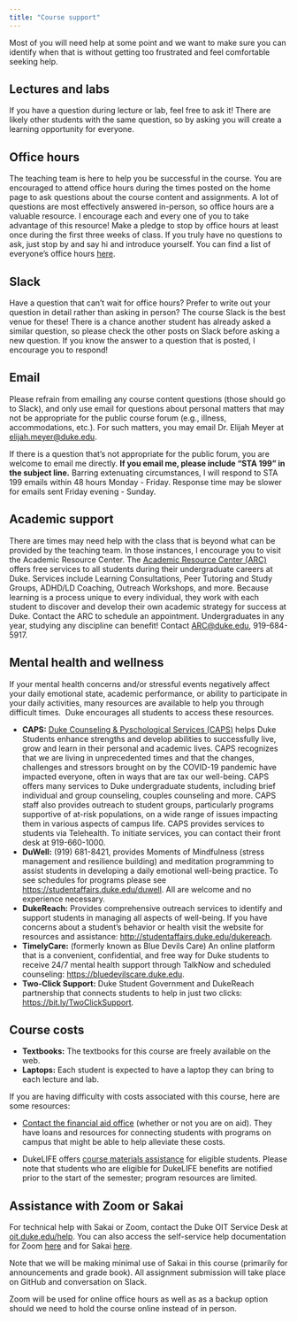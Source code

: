 ```yaml
---
title: "Course support"
---
```


Most of you will need help at some point and we want to make sure you can identify when that is without getting too frustrated and feel comfortable seeking help.

## Lectures and labs

If you have a question during lecture or lab, feel free to ask it!
There are likely other students with the same question, so by asking you will create a learning opportunity for everyone.

## Office hours

The teaching team is here to help you be successful in the course.
You are encouraged to attend office hours during the times posted on the home page to ask questions about the course content and assignments.
A lot of questions are most effectively answered in-person, so office hours are a valuable resource.
I encourage each and every one of you to take advantage of this resource!
Make a pledge to stop by office hours at least once during the first three weeks of class.
If you truly have no questions to ask, just stop by and say hi and introduce yourself.
You can find a list of everyone's office hours [here](/course-team.html).

## Slack

Have a question that can't wait for office hours?
Prefer to write out your question in detail rather than asking in person?
The course Slack is the best venue for these!
There is a chance another student has already asked a similar question, so please check the other posts on Slack before asking a new question.
If you know the answer to a question that is posted, I encourage you to respond!

## Email

Please refrain from emailing any course content questions (those should go to Slack), and only use email for questions about personal matters that may not be appropriate for the public course forum (e.g., illness, accommodations, etc.).
For such matters, you may email Dr. Elijah Meyer at [elijah.meyer\@duke.edu](mailto:elijah.meyer@duke.edu).

If there is a question that's not appropriate for the public forum, you are welcome to email me directly.
**If you email me, please include "STA 199" in the subject line.** Barring extenuating circumstances, I will respond to STA 199 emails within 48 hours Monday - Friday.
Response time may be slower for emails sent Friday evening - Sunday.

## Academic support

There are times may need help with the class that is beyond what can be provided by the teaching team.
In those instances, I encourage you to visit the Academic Resource Center.
The [Academic Resource Center (ARC)](https://arc.duke.edu) offers free services to all students during their undergraduate careers at Duke.
Services include Learning Consultations, Peer Tutoring and Study Groups, ADHD/LD Coaching, Outreach Workshops, and more.
Because learning is a process unique to every individual, they work with each student to discover and develop their own academic strategy for success at Duke.
Contact the ARC to schedule an appointment.
Undergraduates in any year, studying any discipline can benefit!
Contact [ARC\@duke.edu](mailto:arc@duke.edu), 919-684-5917.

## Mental health and wellness

If your mental health concerns and/or stressful events negatively affect your daily emotional state, academic performance, or ability to participate in your daily activities, many resources are available to help you through difficult times. 
Duke encourages all students to access these resources.

-   **CAPS:** [Duke Counseling & Pyschological Services (CAPS)](https://studentaffairs.duke.edu/caps) helps Duke Students enhance strengths and develop abilities to successfully live, grow and learn in their personal and academic lives. CAPS recognizes that we are living in unprecedented times and that the changes, challenges and stressors brought on by the COVID-19 pandemic have impacted everyone, often in ways that are tax our well-being. CAPS offers many services to Duke undergraduate students, including brief individual and group counseling, couples counseling and more. CAPS staff also provides outreach to student groups, particularly programs supportive of at-risk populations, on a wide range of issues impacting them in various aspects of campus life. CAPS provides services to students via Telehealth. To initiate services, you can contact their front desk at 919-660-1000.
-   **DuWell:** (919) 681-8421, provides Moments of Mindfulness (stress management and resilience building) and meditation programming to assist students in developing a daily emotional well-being practice. To see schedules for programs please see <https://studentaffairs.duke.edu/duwell>. All are welcome and no experience necessary.
-   **DukeReach:** Provides comprehensive outreach services to identify and support students in managing all aspects of well-being. If you have concerns about a student's behavior or health visit the website for resources and assistance: <http://studentaffairs.duke.edu/dukereach>.
-   **TimelyCare:** (formerly known as Blue Devils Care) An online platform that is a convenient, confidential, and free way for Duke students to receive 24/7 mental health support through TalkNow and scheduled counseling: <https://bluedevilscare.duke.edu>.
-   **Two-Click Support:** Duke Student Government and DukeReach partnership that connects students to help in just two clicks: <https://bit.ly/TwoClickSupport>.

## Course costs

-   **Textbooks:** The textbooks for this course are freely available on the web.
-   **Laptops:** Each student is expected to have a laptop they can bring to each lecture and lab.

If you are having difficulty with costs associated with this course, here are some resources:

-   [Contact the financial aid office](https://financialaid.duke.edu/contact "https://financialaid.duke.edu/contact") (whether or not you are on aid).
    They have loans and resources for connecting students with programs on campus that might be able to help alleviate these costs.

-   DukeLIFE offers [course materials assistance](https://dukelife.duke.edu/programs/course-materials-assistance/ "https://dukelife.duke.edu/programs/course-materials-assistance/") for eligible students.
    Please note that students who are eligible for DukeLIFE benefits are notified prior to the start of the semester; program resources are limited.

## **Assistance with Zoom or Sakai**

For technical help with Sakai or Zoom, contact the Duke OIT Service Desk at [oit.duke.edu/help](https://oit.duke.edu/help).
You can also access the self-service help documentation for Zoom [here](https://oit.duke.edu/help/articles/kb0029318) and for Sakai [here](https://sakai-duke.screenstepslive.com/s/sakai_support).

Note that we will be making minimal use of Sakai in this course (primarily for announcements and grade book).
All assignment submission will take place on GitHub and conversation on Slack.

Zoom will be used for online office hours as well as as a backup option should we need to hold the course online instead of in person.
